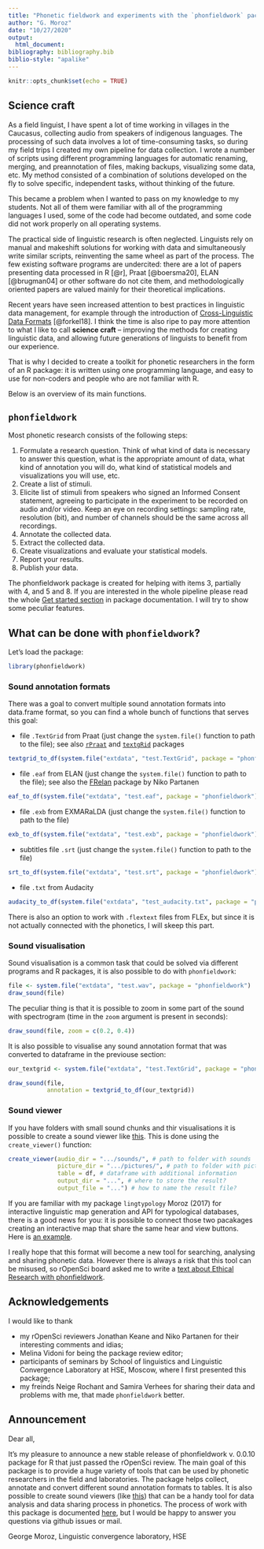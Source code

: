 ```yaml
---
title: "Phonetic fieldwork and experiments with the `phonfieldwork` package for R"
author: "G. Moroz"
date: "10/27/2020"
output:
  html_document:
bibliography: bibliography.bib
biblio-style: "apalike"
---
```


```r
knitr::opts_chunk$set(echo = TRUE)
```

## Science craft

As a field linguist, I have spent a lot of time working in villages in the Caucasus, collecting audio from speakers of indigenous languages. The processing of such data involves a lot of time-consuming tasks, so during my field trips I created my own pipeline for data collection. I wrote a number of scripts using different programming languages for automatic renaming, merging, and preannotation of files, making backups, visualizing some data, etc. My method consisted of a combination of solutions developed on the fly to solve specific, independent tasks, without thinking of the future.

This became a problem when I wanted to pass on my knowledge to my students. Not all of them were familiar with all of the programming languages I used, some of the code had become outdated, and some code did not work properly on all operating systems.

The practical side of linguistic research is often neglected. Linguists rely on manual and makeshift solutions for working with data and simultaneously write similar scripts, reinventing the same wheel as part of the process. The few existing software programs are undercited: there are a lot of papers presenting data processed in R [@r], Praat [@boersma20], ELAN [@brugman04] or other software do not cite them, and methodologically oriented papers are valued mainly for their theoretical implications.

Recent years have seen increased attention to best practices in linguistic data management, for example through the introduction of [Cross-Linguistic Data Formats](https://cldf.clld.org/) [@forkel18]. I think the time is also ripe to pay more attention to what I like to call **science craft** -- improving the methods for creating linguistic data, and allowing future generations of linguists to benefit from our experience.

That is why I decided to create a toolkit for phonetic researchers in the form of an R package: it is written using one programming language, and easy to use for non-coders and people who are not familiar with R.

Below is an overview of its main functions.

## `phonfieldwork`

Most phonetic research consists of the following steps:

1. Formulate a research question. Think of what kind of data is necessary to answer this question, what is the appropriate amount of data, what kind of annotation you will do, what kind of statistical models and visualizations you will use, etc.
2. Create a list of stimuli.
3. Elicite list of stimuli from speakers who signed an Informed Consent statement, agreeing to participate in the experiment to be recorded on audio and/or video. Keep an eye on recording settings: sampling rate, resolution (bit), and number of channels should be the same across all recordings.
4. Annotate the collected data.
5. Extract the collected data.
6. Create visualizations and evaluate your statistical models.
7. Report your results.
8. Publish your data.

The phonfieldwork package is created for helping with items 3, partially with 4, and 5 and 8. If you are interested in the whole pipeline please read the whole [Get started section](https://ropensci.github.io/phonfieldwork/articles/phonfieldwork.html) in package documentation. I will try to show some peculiar features.

##  What can be done with `phonfieldwork`?

Let's load the package:

```r
library(phonfieldwork)
```


### Sound annotation formats

There was a goal to convert multiple sound annotation formats into data.frame format, so you can find a whole bunch of functions that serves this goal:

* file `.TextGrid` from Praat (just change the `system.file()` function to path to the file); see also [`rPraat`](https://fu.ff.cuni.cz/praat/#rpraat-package-for-r) and [`textgRid`](https://github.com/patrickreidy/textgRid) packages
```r
textgrid_to_df(system.file("extdata", "test.TextGrid", package = "phonfieldwork"))
```

* file `.eaf` from ELAN  (just change the `system.file()` function to path to the file); see also the [FRelan](https://github.com/langdoc/FRelan) package by Niko Partanen

```r
eaf_to_df(system.file("extdata", "test.eaf", package = "phonfieldwork"))
```

* file `.exb` from EXMARaLDA  (just change the `system.file()` function to path to the file)
```r
exb_to_df(system.file("extdata", "test.exb", package = "phonfieldwork"))
```

* subtitles file `.srt` (just change the `system.file()` function to path to the file)

```r
srt_to_df(system.file("extdata", "test.srt", package = "phonfieldwork"))
```

* file `.txt` from Audacity

```r
audacity_to_df(system.file("extdata", "test_audacity.txt", package = "phonfieldwork"))
```

There is also an option to work with `.flextext` files from FLEx, but since it is not actually connected with the phonetics, I will skeep this part.

### Sound visualisation

Sound visualisation is a common task that could be solved via different programs and R packages, it is also possible to do with `phonfieldwork`:

```r
file <- system.file("extdata", "test.wav", package = "phonfieldwork")
draw_sound(file)
```

The peculiar thing is that it is possible to zoom in some part of the sound with spectrogram (time in the `zoom` argument is present in seconds):

```r
draw_sound(file, zoom = c(0.2, 0.4))
```

It is also possible to visualise any sound annotation format that was converted to dataframe in the previouse section:

```r
our_textgrid <- system.file("extdata", "test.TextGrid", package = "phonfieldwork")

draw_sound(file, 
           annotation = textgrid_to_df(our_textgrid))
```

### Sound viewer

If you have folders with small sound chunks and thir visualisations it is possible to create a sound viewer like [this](https://ropensci.github.io/phonfieldwork/additional/stimuli_viewer.html). This is done using the `create_viewer()` function:

```r
create_viewer(audio_dir = ".../sounds/", # path to folder with sounds
              picture_dir = ".../pictures/", # path to folder with pictures
              table = df, # dataframe with additional information
              output_dir = "...", # where to store the result?
              output_file = "...") # how to name the result file?
```

If you are familiar with my package `lingtypology` Moroz (2017) for interactive linguistic map generation and API for typological databases, there is a good news for you: it is possible to connect those two pacakages creating an interactive map that share the same hear and view buttons. Here is [an example](https://ropensci.github.io/phonfieldwork/additional/stimuli_viewer2.html).

I really hope that this format will become a new tool for searching, analysing and sharing phonetic data. However there is always a risk that this tool can be misused, so rOpenSci board asked me to write a [text about Ethical Research with phonfieldwork](https://ropensci.github.io/phonfieldwork/articles/ethical_research_with_phonfieldwork.html).

## Acknowledgements

I would like to thank

* my rOpenSci reviewers Jonathan Keane and Niko Partanen for their interesting comments and idias;
* Melina Vidoni for being the package review editor;
* participants of seminars by School of linguistics and Linguistic Convergence Laboratory at HSE, Moscow, where I first presented this package;
* my freinds Neige Rochant and Samira Verhees for sharing their data and problems with me, that made `phonfieldwork` better.

## Announcement

Dear all,

It’s my pleasure to announce a new stable release of phonfieldwork v. 0.0.10 package for R that just passed the rOpenSci review. The main goal of this package is to provide a huge variety of tools that can be used by phonetic researchers in the field and laboratories. The package helps collect, annotate and convert different sound annotation formats to tables. It is also possible to create sound viewers (like [this](https://ropensci.github.io/phonfieldwork/additional/stimuli_viewer.html)) that can be a handy tool for data analysis and data sharing process in phonetics. The process of work with this package is documented [here](https://ropensci.github.io/phonfieldwork/), but I would be happy to answer you questions via github issues or mail.

George Moroz,
Linguistic convergence laboratory, HSE
